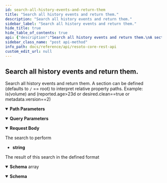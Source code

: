 ```yaml
---
id: search-all-history-events-and-return-them
title: "Search all history events and return them."
description: "Search all history events and return them."
sidebar_label: "Search all history events and return them."
hide_title: true
hide_table_of_contents: true
api: {"description":"Search all history events and return them.\nA section can be defined (defaults to `/` == root) to interpret relative property paths.\nExample: is(volume) and (reported.age>23d or desired.clean==true or metadata.version==2)\n","tags":["graph_search"],"parameters":[{"name":"graph_id","in":"path","example":"resoto","description":"The identifier of the graph","required":true,"schema":{"type":"string"}},{"name":"section","in":"query","description":"The name of the section used for all property paths. If not defined root is assumed.","required":false,"schema":{"type":"string","enum":["reported","desired","metadata"]}},{"name":"count","in":"query","description":"Optional parameter to get a Ck-Element-Count header which returns the number of returned json elements","required":false,"schema":{"type":"boolean","default":true}},{"name":"before","in":"query","description":"Optional parameter to get all history events before the given timestamp","required":false,"schema":{"type":"string","format":"date-time"}},{"name":"after","in":"query","description":"Optional parameter to get all history events after the given timestamp","required":false,"schema":{"type":"string","format":"date-time"}},{"name":"change","in":"query","description":"Optional parameter to get all history events with the given change type","required":false,"schema":{"type":"string","enum":["node_created","node_updated","node_deleted"]}}],"requestBody":{"description":"The search to perform","content":{"text/plain":{"schema":{"type":"string","example":"is(volume) and reported.volume_size>100"}}}},"responses":{"200":{"description":"The result of this search in the defined format","content":{"application/json":{"schema":{"type":"array","items":{"type":"object","additionalProperties":true,"properties":{"kind":{"type":"string","description":"The kind of this node."}},"example":{"id":"123456","reported":{"kind":"test.person","name":"Batman","city":"Gotham"}}}}},"application/x-ndjson":{"schema":{"type":"object","additionalProperties":true,"properties":{"kind":{"type":"string","description":"The kind of this node."}},"example":{"id":"123456","reported":{"kind":"test.person","name":"Batman","city":"Gotham"}}},"example":"{\"type\": \"node\", \"id\": \"root\", \"revision\": \"123\", \"reported\": {\"kind\": \"graph_root\", \"id\": \"root\", \"tags\": {}, \"name\": \"root\"}}\n{\"type\": \"node\", \"id\": \"cloud_id\",  \"revision\": \"12\", \"reported\": {\"kind\": \"cloud\", \"id\": \"onelogin\", \"tags\": {}, \"name\": \"onelogin\", \"ctime\": \"2021-12-14T08:49:52Z\", \"age\": \"6d7h\"}}\n{\"type\": \"edge\", \"from\": \"root\", \"to\": \"cloud_id\", \"edge_type\": \"default\"}\n"},"text/plain":{"example":"reported:\n  kind: graph_root\n  id: root\n  tags: {}\n  name: root\nmetadata:\n  cleaned: false\n  phantom: true\n  protected: false\n"},"application/yaml":{"example":"id: root\ntype: node\nrevision: _daGy-Bu---\nreported:\n    kind: graph_root\n    id: root\n    tags: { }\n    name: root\nmetadata:\n    python_type: resotolib.baseresources.GraphRoot\n    cleaned: false\n    phantom: true\n    protected: false\nkinds:\n    - graph_root\n---\nid: 2RZlTX9yzeBwTNT_H1KZVA\ntype: node\nrevision: _daGy-Bi---\nreported:\n    kind: cloud\n    id: onelogin\n    tags: { }\n    name: onelogin\n    ctime: '2021-12-14T08:49:52Z'\n    age: 6d7h\nmetadata:\n    python_type: resotolib.baseresources.Cloud\n    cleaned: false\n    phantom: false\n    protected: false\n    descendant_summary:\n        onelogin_account: 1\n        onelogin_region: 1\n        onelogin_user: 1034\n    descendant_count: 1036\nancestors:\n    cloud:\n        reported:\n            name: onelogin\n            id: onelogin\nkinds:\n    - cloud\n    - base_cloud\n    - resource\n---\ntype: edge\nfrom: root\nto: 2RZlTX9yzeBwTNT_H1KZVA\nedge_type: default\n"}}}},"method":"post","path":"/graph/{graph_id}/search/history/list","servers":[{"url":"https://{host}:{port}","variables":{"host":{"default":"localhost"},"port":{"default":"8900"}}}],"info":{"title":"Resoto Core REST API","version":"V1"},"postman":{"name":"Search all history events and return them.","description":{"content":"Search all history events and return them.\nA section can be defined (defaults to `/` == root) to interpret relative property paths.\nExample: is(volume) and (reported.age>23d or desired.clean==true or metadata.version==2)\n","type":"text/plain"},"url":{"path":["graph",":graph_id","search","history","list"],"host":["{{baseUrl}}"],"query":[{"disabled":false,"description":{"content":"The name of the section used for all property paths. If not defined root is assumed.","type":"text/plain"},"key":"section","value":""},{"disabled":false,"description":{"content":"Optional parameter to get a Ck-Element-Count header which returns the number of returned json elements","type":"text/plain"},"key":"count","value":""},{"disabled":false,"description":{"content":"Optional parameter to get all history events before the given timestamp","type":"text/plain"},"key":"before","value":""},{"disabled":false,"description":{"content":"Optional parameter to get all history events after the given timestamp","type":"text/plain"},"key":"after","value":""},{"disabled":false,"description":{"content":"Optional parameter to get all history events with the given change type","type":"text/plain"},"key":"change","value":""}],"variable":[{"disabled":false,"description":{"content":"(Required) The identifier of the graph","type":"text/plain"},"type":"any","value":"","key":"graph_id"}]},"header":[{"key":"Content-Type","value":"text/plain"},{"key":"Accept","value":"application/json"}],"method":"POST","body":{"mode":"raw","raw":"\"\""}}}
sidebar_class_name: "post api-method"
info_path: docs/reference/api/resoto-core-rest-api
custom_edit_url: null
---
```



## Search all history events and return them.

Search all history events and return them. A section can be defined (defaults to `/` == root) to interpret relative property paths. Example: is(volume) and (reported.age\>23d or desired.clean==true or metadata.version==2)

<details style={{"marginBottom":"1rem"}} data-collapsed={false} open={true}><summary style={{}}><strong>Path Parameters</strong></summary><div><ul><ParamsItem className={"paramsItem"} param={{"name":"graph_id","in":"path","example":"resoto","description":"The identifier of the graph","required":true,"schema":{"type":"string"}}}></ParamsItem></ul></div></details><details style={{"marginBottom":"1rem"}} data-collapsed={false} open={true}><summary style={{}}><strong>Query Parameters</strong></summary><div><ul><ParamsItem className={"paramsItem"} param={{"name":"section","in":"query","description":"The name of the section used for all property paths. If not defined root is assumed.","required":false,"schema":{"type":"string","enum":["reported","desired","metadata"]}}}></ParamsItem><ParamsItem className={"paramsItem"} param={{"name":"count","in":"query","description":"Optional parameter to get a Ck-Element-Count header which returns the number of returned json elements","required":false,"schema":{"type":"boolean","default":true}}}></ParamsItem><ParamsItem className={"paramsItem"} param={{"name":"before","in":"query","description":"Optional parameter to get all history events before the given timestamp","required":false,"schema":{"type":"string","format":"date-time"}}}></ParamsItem><ParamsItem className={"paramsItem"} param={{"name":"after","in":"query","description":"Optional parameter to get all history events after the given timestamp","required":false,"schema":{"type":"string","format":"date-time"}}}></ParamsItem><ParamsItem className={"paramsItem"} param={{"name":"change","in":"query","description":"Optional parameter to get all history events with the given change type","required":false,"schema":{"type":"string","enum":["node_created","node_updated","node_deleted"]}}}></ParamsItem></ul></div></details><MimeTabs><TabItem label={"text/plain"} value={"text/plain-schema"}><details style={{}} data-collapsed={false} open={true}><summary style={{"textAlign":"left"}}><strong>Request Body</strong></summary><div style={{"textAlign":"left","marginLeft":"1rem"}}><div style={{"marginTop":"1rem","marginBottom":"1rem"}}>

The search to perform

</div></div><ul style={{"marginLeft":"1rem"}}><li><div><strong>string</strong></div></li></ul></details></TabItem></MimeTabs><div><ApiTabs><TabItem label={"200"} value={"200"}><div>

The result of this search in the defined format

</div><div><MimeTabs schemaType={"response"}><TabItem label={"application/json"} value={"application/json"}><SchemaTabs><TabItem label={"Schema"} value={"Schema"}><details style={{}} data-collapsed={false} open={true}><summary style={{"textAlign":"left"}}><strong>Schema</strong><span style={{"opacity":"0.6"}}> array</span></summary><div style={{"textAlign":"left","marginLeft":"1rem"}}></div><ul style={{"marginLeft":"1rem"}}><SchemaItem collapsible={false} name={"kind"} required={false} deprecated={undefined} schemaDescription={"The kind of this node."} schemaName={"string"} qualifierMessage={undefined} defaultValue={undefined}></SchemaItem></ul></details></TabItem><TabItem label={"Example (from schema)"} value={"Example (from schema)"}><ResponseSamples responseExample={"[\n  {\n    \"id\": \"123456\",\n    \"reported\": {\n      \"kind\": \"test.person\",\n      \"name\": \"Batman\",\n      \"city\": \"Gotham\"\n    }\n  }\n]"} language={"json"}></ResponseSamples></TabItem></SchemaTabs></TabItem><TabItem label={"application/x-ndjson"} value={"application/x-ndjson"}><SchemaTabs><TabItem label={"Schema"} value={"Schema"}><details style={{}} data-collapsed={false} open={true}><summary style={{"textAlign":"left"}}><strong>Schema</strong></summary><div style={{"textAlign":"left","marginLeft":"1rem"}}></div><ul style={{"marginLeft":"1rem"}}><SchemaItem collapsible={false} name={"kind"} required={false} deprecated={undefined} schemaDescription={"The kind of this node."} schemaName={"string"} qualifierMessage={undefined} defaultValue={undefined}></SchemaItem></ul></details></TabItem><TabItem label={"Example (from schema)"} value={"Example (from schema)"}><ResponseSamples responseExample={"{\n  \"id\": \"123456\",\n  \"reported\": {\n    \"kind\": \"test.person\",\n    \"name\": \"Batman\",\n    \"city\": \"Gotham\"\n  }\n}"} language={"json"}></ResponseSamples></TabItem><TabItem label={"Example"} value={"Example"}><ResponseSamples responseExample={"{\"type\": \"node\", \"id\": \"root\", \"revision\": \"123\", \"reported\": {\"kind\": \"graph_root\", \"id\": \"root\", \"tags\": {}, \"name\": \"root\"}}\n{\"type\": \"node\", \"id\": \"cloud_id\",  \"revision\": \"12\", \"reported\": {\"kind\": \"cloud\", \"id\": \"onelogin\", \"tags\": {}, \"name\": \"onelogin\", \"ctime\": \"2021-12-14T08:49:52Z\", \"age\": \"6d7h\"}}\n{\"type\": \"edge\", \"from\": \"root\", \"to\": \"cloud_id\", \"edge_type\": \"default\"}\n"} language={"json"}></ResponseSamples></TabItem></SchemaTabs></TabItem><TabItem label={"text/plain"} value={"text/plain"}><SchemaTabs><TabItem label={"Example"} value={"Example"}><ResponseSamples responseExample={"reported:\n  kind: graph_root\n  id: root\n  tags: {}\n  name: root\nmetadata:\n  cleaned: false\n  phantom: true\n  protected: false\n"} language={"shell"}></ResponseSamples></TabItem></SchemaTabs></TabItem><TabItem label={"application/yaml"} value={"application/yaml"}><SchemaTabs><TabItem label={"Example"} value={"Example"}><ResponseSamples responseExample={"id: root\ntype: node\nrevision: _daGy-Bu---\nreported:\n    kind: graph_root\n    id: root\n    tags: { }\n    name: root\nmetadata:\n    python_type: resotolib.baseresources.GraphRoot\n    cleaned: false\n    phantom: true\n    protected: false\nkinds:\n    - graph_root\n---\nid: 2RZlTX9yzeBwTNT_H1KZVA\ntype: node\nrevision: _daGy-Bi---\nreported:\n    kind: cloud\n    id: onelogin\n    tags: { }\n    name: onelogin\n    ctime: '2021-12-14T08:49:52Z'\n    age: 6d7h\nmetadata:\n    python_type: resotolib.baseresources.Cloud\n    cleaned: false\n    phantom: false\n    protected: false\n    descendant_summary:\n        onelogin_account: 1\n        onelogin_region: 1\n        onelogin_user: 1034\n    descendant_count: 1036\nancestors:\n    cloud:\n        reported:\n            name: onelogin\n            id: onelogin\nkinds:\n    - cloud\n    - base_cloud\n    - resource\n---\ntype: edge\nfrom: root\nto: 2RZlTX9yzeBwTNT_H1KZVA\nedge_type: default\n"} language={"shell"}></ResponseSamples></TabItem></SchemaTabs></TabItem></MimeTabs></div></TabItem></ApiTabs></div>
